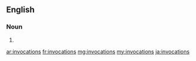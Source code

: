 ==English==

===Noun===
{{head|en|plural}}

# {{plural of|invocation|lang=en}}

[[ar:invocations]]
[[fr:invocations]]
[[mg:invocations]]
[[my:invocations]]
[[ja:invocations]]